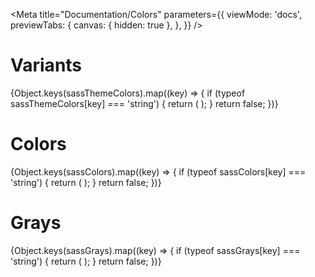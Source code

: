 
<Meta
    title="Documentation/Colors"
    parameters={{
        viewMode: 'docs',
        previewTabs: {
            canvas: { hidden: true },
        },
    }}
/>

# Variants

<ColorPalette>
    {Object.keys(sassThemeColors).map((key) => {
        if (typeof sassThemeColors[key] === 'string') {
            return (
                <ColorItem
                    title={kebabCase(key)}
                    colors={[sassThemeColors[key]]}
                />
            );
        }
        return false;
    })}
</ColorPalette>

# Colors

<ColorPalette>
    {Object.keys(sassColors).map((key) => {
        if (typeof sassColors[key] === 'string') {
            return (
                <ColorItem
                    title={kebabCase(key)}
                    colors={[sassColors[key]]}
                />
            );
        }
        return false;
    })}
</ColorPalette>

# Grays

<ColorPalette>
    {Object.keys(sassGrays).map((key) => {
        if (typeof sassGrays[key] === 'string') {
            return (
                <ColorItem
                    title={`gray-${kebabCase(key)}`}
                    colors={[sassGrays[key]]}
                />
            );
        }
        return false;
    })}
</ColorPalette>
